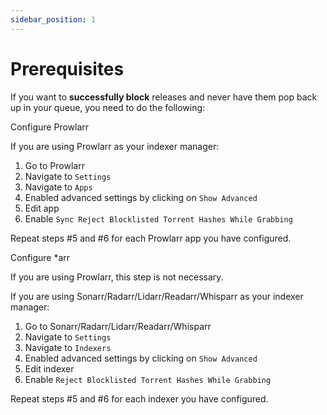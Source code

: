 ```yaml
---
sidebar_position: 1
---
```



# Prerequisites

If you want to **successfully block** releases and never have them pop back up in your queue, you need to do the following:

<ElementNavigator />

<div className={styles.documentationPage}>

<div className={styles.section}>

<SectionTitle>Configure Prowlarr</SectionTitle>

<div className={styles.sideBySide}>
  <div className={styles.sideBySideContent}>

If you are using Prowlarr as your indexer manager:
1. Go to Prowlarr
2. Navigate to `Settings`
3. Navigate to `Apps`
4. Enabled advanced settings by clicking on `Show Advanced`
5. Edit app
6. Enable `Sync Reject Blocklisted Torrent Hashes While Grabbing`

Repeat steps #5 and #6 for each Prowlarr app you have configured.

  </div>
  <div className={styles.sideBySideImage}>
    <ClickableImage
      src={useBaseUrl('/img/prowlarr_settings.png')}
      alt="Prowlarr settings showing Sync Reject Blocklisted Torrent Hashes option"
      style={{ borderRadius: '8px', boxShadow: '0 2px 8px rgba(0,0,0,0.1)', maxWidth: '100%' }}
    />
  </div>
</div>

</div>

<div className={styles.section}>

<SectionTitle>Configure *arr</SectionTitle>

<div className={styles.sideBySide}>
  <div className={styles.sideBySideContent}>

<Important>
If you are using Prowlarr, this step is not necessary.
</Important>

If you are using Sonarr/Radarr/Lidarr/Readarr/Whisparr as your indexer manager:
1. Go to Sonarr/Radarr/Lidarr/Readarr/Whisparr
2. Navigate to `Settings`
3. Navigate to `Indexers`
4. Enabled advanced settings by clicking on `Show Advanced`
5. Edit indexer
6. Enable `Reject Blocklisted Torrent Hashes While Grabbing`

Repeat steps #5 and #6 for each indexer you have configured.

  </div>
  <div className={styles.sideBySideImage}>
    <ClickableImage
      src={useBaseUrl('/img/sonarr_settings.png')}
      alt="Sonarr settings showing Reject Blocklisted Torrent Hashes option"
      style={{ borderRadius: '8px', boxShadow: '0 2px 8px rgba(0,0,0,0.1)', maxWidth: '100%' }}
    />
  </div>
</div>

</div>

</div>
